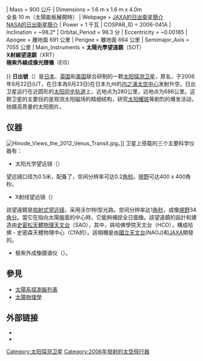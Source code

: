 {{Infobox Spacecraft
| Name = 日出號<br />SOLAR-B / Hinode
| Image = [[Image:SOLAR-B_artists_concept.jpg|270px]]
| Organization = [[JAXA|JAXA]] / [[NASA|NASA]] / [[PPARC|PPARC]]
| Major_Contractors = [[三菱電機|三菱電機]]
| Mission_Type = [[太陽|太陽]]觀測
| Launch = 2006年9月22日<br />21時36分00秒 [[UTC|UTC]]
| Launch_Site = [[內之浦宇宙空間觀測所|內之浦宇宙空間觀測所]]
| Launch_Vehicle = [[M-V運載火箭|M-V-7運載火箭]]
| Mission_Duration = 原定3年<br />目前已運作{{ For year month day | year = 2006 | month = 09 | day = 22 }}
| Mass = 900 公斤
| Dimensions = 1.6 m x 1.6 m x 4.0m<br />全長 10 m（太陽能板展開時）
| Webpage = [http://www.isas.jaxa.jp/home/solar/ JAXA的日出衛星簡介]<br />[https://hinode.msfc.nasa.gov/ NASA的日出衛星簡介]
| Power = 1 千瓦
| COSPAR_ID = 2006-041A
| Inclination = ~98.2°
| Orbital_Period = 98.3 分
| Eccentricity = ~0.00185
| Apogee = 離地面 691 公里
| Perigee = 離地面 664 公里
| Semimajor_Axis = 7055 公里
| Main_Instruments  = 
'''太陽光學望遠鏡'''（SOT）<br/>
'''X射線望遠鏡'''（XRT）<br/>
'''極紫外線成像光譜儀'''（EIS）<br/>
<br/>
}}
'''日出號'''（{{lang|en|Hinode}}）是[[日本|日本]]、[[英国|英国]]和[[美国|美国]]联合研制的一颗[[太阳探测卫星|太阳探测卫星]]，原名{{lang|en|Solar-B}}，于2006年9月22日(UT，在日本為9月23日)在日本九州的[[内之浦太空中心|内之浦太空中心]]发射升空。日出卫星运行在近圆形的[[太阳同步轨道|太阳同步轨道]]上，近地点为280公里，远地点为686公里。这颗卫星的主要目的是观测太阳磁场的精细结构，研究[[太阳耀斑|太阳耀斑]]等剧烈的爆发活动，拍摄高质量的太阳图片。

== 仪器 ==
[[File:Hinode_Views_the_2012_Venus_Transit.jpg|left]]。]]
卫星上搭载的三个主要科学仪器有：
* 太阳光学望远镜（{{lang|en|SOT}}）
望远镜口径为0.5米，配备了{{link-en|矢量磁像仪|Vector magnetograph}}，空间分辨率可达0.2[[角分|角秒]]。[[視野|視野]]可达400 x 400角秒。
* X射线望远镜（{{lang|en|XRT}}）
該望遠鏡是[[掠射式望远镜|掠射式望远镜]]，采用沃尔特Ⅰ型光路。空间分辨率达1[[角分|角秒]]，成像[[視野|視野]]34[[角分|角分]]。當它在指向太陽盤面的中心時，它能夠捕捉全日圖像。該望遠鏡的設計和建造由[[史密松天體物理台|史密松天體物理天文台]]（SAO），其中，與哈佛學院天文台（HCO），構成哈佛 - 史密森天體物理中心（CfA的）。該相機是由[[國立天文台|國立天文台]](NAOJ)和[[宇宙航空研究開發機構|JAXA]]開發的。
* 极紫外成像摄谱仪（{{lang|en|EIS}}）。

== 參見 ==
*[[太陽系探測器列表|太陽系探測器列表]]
*[[太陽物理學|太陽物理學]]

== 外部链接 ==
* [https://web.archive.org/web/20070328213953/http://www.isas.jaxa.jp/e/enterp/missions/solar-b/index.shtml {{lang|en|Hinode Mission - JAXA}}]
* [https://web.archive.org/web/20120322214057/http://solar-b.nao.ac.jp/index_e.shtml {{lang|en|Hinode (Solar-B) Project Office at NAOJ}}]

{{太陽任務}}
{{Space telescopes}}

[[Category:太阳探测卫星|Category:太阳探测卫星]]
[[Category:2006年發射的太空飛行器|Category:2006年發射的太空飛行器]]